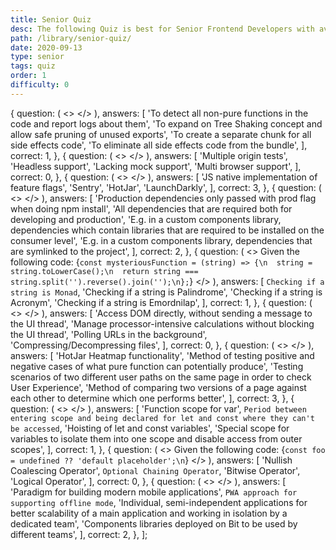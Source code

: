 ```yaml
---
title: Senior Quiz
desc: The following Quiz is best for Senior Frontend Developers with average experience of around 5+ years.
path: /library/senior-quiz/
date: 2020-09-13
type: senior
tags: quiz
order: 1
difficulty: 0
---
```



  {
    question: (
      <>
        <Title level={3} align="center" transform="none">
          What Is The Purpose Of sideEffects Property In Webpack?
        </Title>
      </>
    ),
    answers: [
      'To detect all non-pure functions in the code and report logs about them',
      'To expand on Tree Shaking concept and allow safe pruning of unused exports',
      'To create a separate chunk for all side effects code',
      'To eliminate all side effects code from the bundle',
    ],
    correct: 1,
  },
  {
    question: (
      <>
        <Title level={3} align="center" transform="none">
          Which Of The Following Is Cypress Bottleneck?
        </Title>
      </>
    ),
    answers: [
      'Multiple origin tests',
      'Headless support',
      'Lacking mock support',
      'Multi browser support',
    ],
    correct: 0,
  },
  {
    question: (
      <>
        <Title level={3} align="center" transform="none">
          What Would You Use For Supporting Feature Flags In A Complex System?
        </Title>
      </>
    ),
    answers: [
      'JS native implementation of feature flags',
      'Sentry',
      'HotJar',
      'LaunchDarkly',
    ],
    correct: 3,
  },
  {
    question: (
      <>
        <Title level={3} align="center" transform="none">
          What Are peerDependencies?
        </Title>
      </>
    ),
    answers: [
      'Production dependencies only passed with prod flag when doing npm install',
      'All dependencies that are required both for developing and production',
      'E.g. in a custom components library, dependencies which contain libraries that are required to be installed on the consumer level',
      'E.g. in a custom components library, dependencies that are symlinked to the project',
    ],
    correct: 2,
  },
  {
    question: (
      <>
        <Text size="preNormal">Given the following code:</Text>
        <SyntaxHighlighter>
          {`const mysteriousFunction = (string) => {\n  string = string.toLowerCase();\n  return string === string.split('').reverse().join('');\n};`}
        </SyntaxHighlighter>
        <Title level={3} align="center" transform="none">
          What Is mysteriousFunction Doing?
        </Title>
      </>
    ),
    answers: [
      `Checking if a string is Monad`,
      'Checking if a string is Palindrome',
      'Checking if a string is Acronym',
      'Checking if a string is Emordnilap',
    ],
    correct: 1,
  },
  {
    question: (
      <>
        <Title level={3} align="center" transform="none">
          What Web Worker Can't do?
        </Title>
      </>
    ),
    answers: [
      'Access DOM directly, without sending a message to the UI thread',
      'Manage processor-intensive calculations without blocking the UI thread',
      'Polling URLs in the background',
      'Compressing/Decompressing files',
    ],
    correct: 0,
  },
  {
    question: (
      <>
        <Title level={3} align="center" transform="none">
          What Is A/B Testing?
        </Title>
      </>
    ),
    answers: [
      'HotJar Heatmap functionality',
      'Method of testing positive and negative cases of what pure function can potentially produce',
      'Testing scenarios of two different user paths on the same page in order to check User Experience',
      'Method of comparing two versions of a page against each other to determine which one performs better',
    ],
    correct: 3,
  },
  {
    question: (
      <>
        <Title level={3} align="center" transform="none">
          What Is Temporal Dead Zone?
        </Title>
      </>
    ),
    answers: [
      'Function scope for var',
      `Period between entering scope and being declared for let and const where they can't be accessed`,
      'Hoisting of let and const variables',
      'Special scope for variables to isolate them into one scope and disable access from outer scopes',
    ],
    correct: 1,
  },
  {
    question: (
      <>
        <Text size="preNormal">Given the following code:</Text>
        <SyntaxHighlighter>
          {`const foo = undefined ?? 'default placeholder';\n`}
        </SyntaxHighlighter>
        <Title level={3} align="center" transform="none">
          What Is The ?? Operator Called?
        </Title>
      </>
    ),
    answers: [
      'Nullish Coalescing Operator',
      `Optional Chaining Operator`,
      'Bitwise Operator',
      'Logical Operator',
    ],
    correct: 0,
  },
  {
    question: (
      <>
        <Title level={3} align="center" transform="none">
          What Are Micro Frontends?
        </Title>
      </>
    ),
    answers: [
      'Paradigm for building modern mobile applications',
      `PWA approach for supporting offline mode`,
      'Individual, semi-independent applications for better scalability of a main application and working in isolation by a dedicated team',
      'Components libraries deployed on Bit to be used by different teams',
    ],
    correct: 2,
  },
];

<Quiz
  data={data}
  title={props.pageContext.frontmatter.title}
  desc={props.pageContext.frontmatter.desc}
/>
